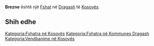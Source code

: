 {{Fshat në Kosovës
 | Emri                = Brezne
| sqi_N_name = Brezne
| sqi_N_FULL_NAME_RO = Brezne
| sqi_N_FULL_NAME_ND_RO = Brezne
| sqi_N_SORT_NAME_RG = BREZNE
| sqi_N_FULL_NAME_RG = Brezne
| sqi_N_FULL_NAME_ND_RG = Brezne
| sqi_V_name = Breznë
| sqi_V_FULL_NAME_RO = Breznë Brezë Bréense
| sqi_V_FULL_NAME_ND_RO = Brezne Breze Breense
| sqi_V_SORT_NAME_RG = BREZNE BREZE BREENSE
| sqi_V_FULL_NAME_RG = Breznë Brezë Bréense
| sqi_V_FULL_NAME_ND_RG = Brezne Breze Breense
| srp_N_name = Brezna
| srp_N_FULL_NAME_RO = Brezna
| srp_N_FULL_NAME_ND_RO = Brezna
| srp_N_SORT_NAME_RG = BREZNA
| srp_N_FULL_NAME_RG = Brezna
| srp_N_FULL_NAME_ND_RG = Brezna
| srp_NS_name = Брезна
| srp_NS_FULL_NAME_RO = Брезна
| srp_NS_FULL_NAME_ND_RO = Брезна
| srp_NS_SORT_NAME_RG = БРЕЗНА
| srp_NS_FULL_NAME_RG = Брезна
| srp_NS_FULL_NAME_ND_RG = Брезна
| std_V_name = Breza
| std_V_FULL_NAME_RO = Breza
| std_V_FULL_NAME_ND_RO = Breza
| std_V_SORT_NAME_RG = BREZA
| std_V_FULL_NAME_RG = Breza
| std_V_FULL_NAME_ND_RG = Breza

 | Emri (Rasa dhanore) = 
 | Figura              = 
 | Shteti              = Kosovo
 | Komuna              = Dragash
 | Kodi postar         = 
 | Sipërfaqja          = 

 | Popullsia           = 

 | Regj. i popullsisë  = 
 | Dend. e popullsisë  = 
 | Faqja zyrtare       = 
 <!--- Koordinatat ----> 
 | Gjerësia            = 42.123333
 | Gjatësia            = 20.6325
 | Lartësia            = 
}}
'''Brezne''' është një [[Fshat]] në [[Dragash]] të [[Kosovës]].

<!-- == Gjeografia == -->
<!-- == Historia == -->
<!-- == Demografia == -->
== Shih edhe ==
{{Komuna Dragash}}
{{Kosovo-Administrata-Cung}}

[[Kategoria:Fshatra në Kosovës]]
[[Kategoria:Fshatra në Kommunes Dragash]]
[[Kategoria:Vendbanime në Kosovës]]